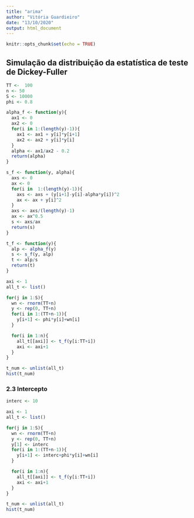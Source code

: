 ```yaml
---
title: "arima"
author: "Vitória Guardieiro"
date: "13/10/2020"
output: html_document
---
```


```r
knitr::opts_chunk$set(echo = TRUE)
```

## Simulação da distribuição da estatística de teste de Dickey-Fuller

```r
TT <-  100
n <- 50
S <- 10000
phi <- 0.8
```

```r
alpha_f <- function(y){
  ax1 <- 0
  ax2 <- 0 
  for(i in 1:(length(y)-1)){
    ax1 <- ax1 + y[i]*y[i+1]
    ax2 <- ax2 + y[i]*y[i]
  }
  alpha <- ax1/ax2 - 0.2
  return(alpha)
}

s_f <- function(y, alpha){
  axs <- 0
  ax <- 0
  for(i in  1:(length(y)-1)){
    axs <- axs + (y[i+1]-y[i]-alpha*y[i])^2
    ax <- ax + y[i]^2
  }
  axs <- axs/(length(y)-1)
  ax <- ax^0.5
  s <- axs/ax
  return(s)
}

t_f <- function(y){
  alp <- alpha_f(y)
  s <- s_f(y, alp)
  t <- alp/s
  return(t)
}
```

```r
axi <- 1
all_t <- list()

for(j in 1:S){
  wn <- rnorm(TT+n)
  y <- rep(0, TT+n)
  for(i in 1:(TT+n-1)){
    y[i+1] <- phi*y[i]+wn[i]
  }

  for(i in 1:n){
    all_t[[axi]] <- t_f(y[i:TT+i])
    axi <- axi+1
  }
}
```

```r
t_num <- unlist(all_t)
hist(t_num)
```

### 2.3 Intercepto

```r
interc <- 10

axi <- 1
all_t <- list()

for(j in 1:S){
  wn <- rnorm(TT+n)
  y <- rep(0, TT+n)
  y[1] <- interc
  for(i in 1:(TT+n-1)){
    y[i+1] <- interc+phi*y[i]+wn[i]
  }

  for(i in 1:n){
    all_t[[axi]] <- t_f(y[i:TT+i])
    axi <- axi+1
  }
}
```

```r
t_num <- unlist(all_t)
hist(t_num)
```




